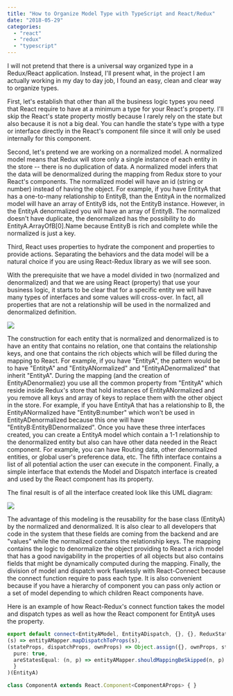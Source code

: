 ```yaml
---
title: "How to Organize Model Type with TypeScript and React/Redux"
date: "2018-05-29"
categories: 
  - "react"
  - "redux"
  - "typescript"
---
```


I will not pretend that there is a universal way organized type in a Redux/React application. Instead, I'll present what, in the project I am actually working in my day to day job, I found an easy, clean and clear way to organize types.

First, let's establish that other than all the business logic types you need that React require to have at a minimum a type for your React's property. I'll skip the React's state property mostly because I rarely rely on the state but also because it is not a big deal. You can handle the state's type with a type or interface directly in the React's component file since it will only be used internally for this component.

Second, let's pretend we are working on a normalized model. A normalized model means that Redux will store only a single instance of each entity in the store -- there is no duplication of data. A normalized model infers that the data will be denormalized during the mapping from Redux store to your React's components. The normalized model will have an id (string or number) instead of having the object. For example, if you have EntityA that has a one-to-many relationship to EntityB, than the EntityA in the normalized model will have an array of EntityB ids, not the EntityB instance. However, in the EntityA denormalized you will have an array of EntityB. The normalized doesn't have duplicate, the denormalized has the possibility to do EntityA.ArrayOfB[0].Name because EntityB is rich and complete while the normalized is just a key.

Third, React uses properties to hydrate the component and properties to provide actions. Separating the behaviors and the data model will be a natural choice if you are using React-Redux library as we will see soon.

With the prerequisite that we have a model divided in two (normalized and denormalized) and that we are using React (property) that use your business logic, it starts to be clear that for a specific entity we will have many types of interfaces and some values will cross-over. In fact, all properties that are not a relationship will be used in the normalized and denormalized definition.

![](/images/blog/TypeScriptReduxModelsOrganization-1.png)

The construction for each entity that is normalized and denormalized is to have an entity that contains no relation, one that contains the relationship keys, and one that contains the rich objects which will be filled during the mapping to React. For example, if you have "EntityA", the pattern would be to have "EntityA" and "EntityANormalized" and "EntityADenormalized" that inherit "EntityA". During the mapping (and the creation of EntityADenormaliez) you use all the common property from "EntityA" which reside inside Redux's store that hold instances of EntityANormalized and you remove all keys and array of keys to replace them with the other object in the store. For example, if you have EntityA that has a relationship to B, the EntityANormalized have "EntityB:number" which won't be used in EntityADenormalized because this one will have "EntityB:EntityBDenormalized". Once you have these three interfaces created, you can create a EntityA model which contain a 1-1 relationship to the denormalized entity but also can have other data needed in the React component. For example, you can have Routing data, other denormalized entities, or global user's preference data, etc. The fifth interface contains a list of all potential action the user can execute in the component. Finally, a simple interface that extends the Model and Dispatch interface is created and used by the React component has its property.

The final result is of all the interface created look like this UML diagram: 

![](/images/blog/TypeScriptReduxModelsOrganization.png)

The advantage of this modeling is the reusability for the base class (EntityA) by the normalized and denormalized. It is also clear to all developers that code in the system that these fields are coming from the backend and are "values" while the normalized contains the relationship keys. The mapping contains the logic to denormalize the object providing to React a rich model that has a good navigability in the properties of all objects but also contains fields that might be dynamically computed during the mapping. Finally, the division of model and dispatch work flawlessly with React-Connect because the connect function require to pass each type. It is also convenient because if you have a hierarchy of component you can pass only action or a set of model depending to which children React components have.

Here is an example of how React-Redux's connect function takes the model and dispatch types as well as how the React component for EntityA uses the property. 

```typescript
export default connect<EntityAModel, EntityADispatch, {}, {}, ReduxState>( (s) => entityAMapper.mapStateToProps(s), 
(s) => entityAMapper.mapDispatchToProps(s), 
(stateProps, dispatchProps, ownProps) => Object.assign({}, ownProps, stateProps, dispatchProps), { 
  pure: true, 
  areStatesEqual: (n, p) => entityAMapper.shouldMappingBeSkipped(n, p) 
  } 
)(EntityA)

class ComponentA extends React.Component<ComponentAProps> { } 
``` 


